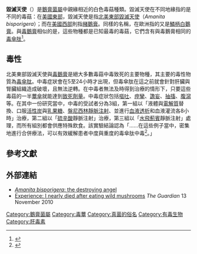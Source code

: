 '''毀滅天使'''（{{lang-en|'''destroying angel'''}}）是[[鵝膏菌屬|鵝膏菌屬]]中親緣相近的白色毒菇種類。毀滅天使在不同地緣指的是不同的毒菇：在[[美國東部|美國東部]]，毀滅天使是指[[北美東部毀滅天使|北美東部毀滅天使]]（''Amanita bisporigera''）；而在[[美國西部|美國西部]]則指[[赭鵝膏|赭鵝膏]]。同樣的名稱，在歐洲指的又是[[鱗柄白鵝膏|鱗柄白鵝膏]]。與[[毒鵝膏|毒鵝膏]]相似的是，這些物種都是已知最毒的毒菇，它們含有與毒鵝膏相同的[[毒傘肽|毒傘肽]]<ref name="AmanitaGenus">{{cite web|title=Gene family encoding the major toxins of lethal Amanita mushrooms|url=http://www.pnas.org/content/104/48/19097.long|accessdate=2010-11-12|publisher=Proceedings of the National Academy of Sciences|archive-url=https://web.archive.org/web/20210412081838/https://www.pnas.org/content/104/48/19097.long|archive-date=2021-04-12|dead-url=no}}</ref>。

== 毒性 ==
北美東部毀滅天使與[[毒鵝膏|毒鵝膏]]是絕大多數毒菇中毒致死的主要物種，其主要的毒性物質為[[毒傘肽|毒傘肽]]。中毒症狀會在5至24小時才出現，但毒傘肽在這之前就會針對肝臟與腎臟組織造成破壞，且無法逆轉。在中毒者無法及時得到治療的情形下，只要這些毒菇的一半[[蕈傘|蕈傘]]就能達到[[致死量|致死劑量]]。中毒症狀包括[[嘔吐|嘔吐]]、[[痙攣|痙攣]]、[[譫妄|譫妄]]、[[抽搐|抽搐]]、[[腹瀉|腹瀉]]等。在其中一份研究當中，中毒的受試者分為3組，第一組以「液體與[[電解質|電解質]]替換、口服[[活性炭|活性炭]]與[[乳果糖|乳果糖]]、[[青黴素|盤尼西林]][[靜脈注射|靜脈注射]]、並進行[[血液透析|血液透析]]和血液灌流各8小時」治療，第二組以「[[硫辛酸|硫辛酸]]靜脈注射」治療，第三組以「[[水飛薊賓|水飛薊賓]]靜脈注射」處理，而所有組別都會供應特殊飲食。該實驗結論認為「......在這些例子當中，密集地進行合併療法，可以有效緩解患者中度與重度的毒傘肽中毒<ref>{{Cite journal|title=Intensive hemodialysis and hemoperfusion treatment of Amanita mushroom poisoning|url=http://link.springer.com/10.1007/BF01102888|last=Sabee|first=Abdulla I.|last2=Kurkus|first2=Jan|date=1995-08|journal=Mycopathologia|issue=2|doi=10.1007/BF01102888|volume=131|pages=107–114|language=en|issn=0301-486X|pmid=8532053|last3=Lindholm|first3=Tore}}</ref>。」

==參考文獻==
{{reflist}}

==外部連結==
* [http://www.mushroomexpert.com/amanita_bisporigera.html ''Amanita bisporigera'': the destroying angel] {{Wayback|url=http://www.mushroomexpert.com/amanita_bisporigera.html|date=20100505001827}}
* [http://www.guardian.co.uk/lifeandstyle/2010/nov/13/nearly-died-eating-wild-mushrooms Experience: I nearly died after eating wild mushrooms] {{Wayback|url=http://www.guardian.co.uk/lifeandstyle/2010/nov/13/nearly-died-eating-wild-mushrooms|date=20130301051349}} ''The Guardian'' 13 November 2010

[[Category:鵝膏菌屬|Category:鵝膏菌屬]]
[[Category:毒蕈|Category:毒蕈]]
[[Category:真菌的俗名|Category:真菌的俗名]]
[[Category:有毒生物|Category:有毒生物]]
[[Category:肝毒素|Category:肝毒素]]